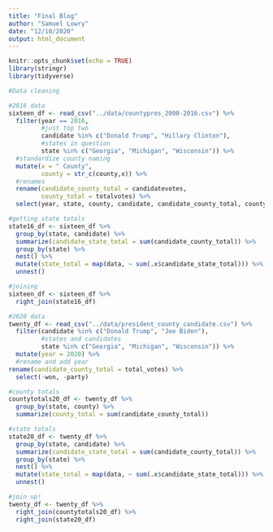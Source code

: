 ```yaml
---
title: "Final Blog"
author: "Samuel Lowry"
date: "12/10/2020"
output: html_document
---
```


```r
knitr::opts_chunk$set(echo = TRUE)
library(stringr)
library(tidyverse)
```

```r
#Data cleaning

#2016 data
sixteen_df <- read_csv("../data/countypres_2000-2016.csv") %>% 
  filter(year == 2016,
         #just top two
         candidate %in% c("Donald Trump", "Hillary Clinton"),
         #states in question
         state %in% c("Georgia", "Michigan", "Wisconsin")) %>% 
  #standardize county naming
  mutate(x = " County",
         county = str_c(county,x)) %>% 
  #renames
  rename(candidate_county_total = candidatevotes,
         county_total = totalvotes) %>% 
  select(year, state, county, candidate, candidate_county_total, county_total) 

#getting state totals
state16_df <- sixteen_df %>% 
  group_by(state, candidate) %>% 
  summarize(candidate_state_total = sum(candidate_county_total)) %>% 
  group_by(state) %>% 
  nest() %>% 
  mutate(state_total = map(data, ~ sum(.x$candidate_state_total))) %>% 
  unnest()

#joining
sixteen_df <- sixteen_df %>% 
  right_join(state16_df)

#2020 data
twenty_df <- read_csv("../data/president_county_candidate.csv") %>% 
  filter(candidate %in% c("Donald Trump", "Joe Biden"),
         #states and candidates
         state %in% c("Georgia", "Michigan", "Wisconsin")) %>% 
  mutate(year = 2020) %>% 
  #rename and add year
rename(candidate_county_total = total_votes) %>% 
  select(-won, -party)

#county totals
countytotals20_df <- twenty_df %>% 
  group_by(state, county) %>% 
  summarize(county_total = sum(candidate_county_total))

#state totals
state20_df <- twenty_df %>% 
  group_by(state, candidate) %>% 
  summarize(candidate_state_total = sum(candidate_county_total)) %>% 
  group_by(state) %>% 
  nest() %>% 
  mutate(state_total = map(data, ~ sum(.x$candidate_state_total))) %>% 
  unnest()

#join up!
twenty_df <- twenty_df %>%
  right_join(countytotals20_df) %>% 
  right_join(state20_df)
```

